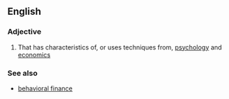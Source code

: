 ==English==

===Adjective===
{{en-adj}}

# That has characteristics of, or uses techniques from, [[psychology]] and [[economics]]

===See also===
* [[behavioral finance]]